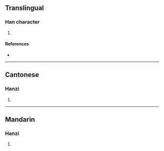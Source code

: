 {{character info/new}}
==Translingual==

===Han character===
{{Han char|rn=86|rad=火|as=11|sn=15|four=90811|canj=FIXP|ids=⿰火鹿}}

# {{defn|Han|sort=火11}}

====References====
* {{Han ref|kx=0680.150|dkj=19327|dj=1091.210|hdz=32229.130|uh=719D|ud=29085|bh=E66A|bd=58986}}

----

==Cantonese==

===Hanzi===
{{yue-hanzi|jyut=|y=luk6}}

# {{defn|lang=yue|sort=火11}}

----

==Mandarin==

===Hanzi===
{{cmn-hanzi|pin=[[lù]] ([[lu4]])|wg=lu<sup>4</sup>}}

# {{defn|lang=cmn|sort=火11}}